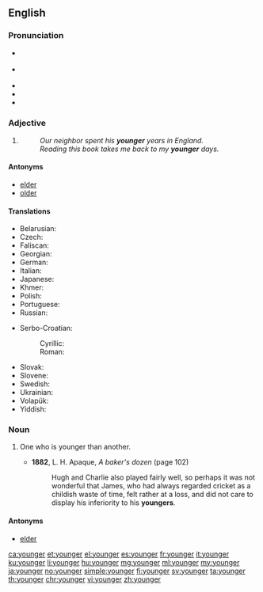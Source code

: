 ==English==

===Pronunciation===
* {{a|GA}} {{IPA|/ˈjʌŋɡɚ/|lang=en}}
* {{a|RP}} {{IPA|/ˈjʌŋɡə/|lang=en}}
* {{audio|en-us-younger.ogg|Audio (US)|lang=en}}
* {{rhymes|ʌŋɡə(ɹ)|lang=en}}
* {{hyphenation|young|er|lang=en}}

===Adjective===
{{head|en|adjective comparative form}}

# {{en-comparative of|young}}
#: ''Our neighbor spent his '''younger''' years in England.''
#: ''Reading this book takes me back to my '''younger''' days.''

====Antonyms====
* [[elder]]
* [[older]]

====Translations====
{{trans-top|in an earlier period of life}}
* Belarusian: {{t|be|мало́дшы}}
* Czech: {{t+|cs|mladší}}
* Faliscan: {{t|xfa|mino|sc=Ital}}
* Georgian: {{t|ka|უმცროსი|sc=Geor}}
* German: {{t+|de|jünger}}
* Italian: {{t+|it|minore}}
* Japanese: {{t|ja|[[年下]]の|tr=とししたの, toshishita no}}
* Khmer: {{t|km|ក្មេងជាង|tr=kmeeng jieng|sc=Khmr}}
* Polish: {{t|pl|młodszy}}
* Portuguese: {{t|pt|[[mais]] [[jovem]]}}
* Russian: {{t+|ru|мла́дший}}
{{trans-mid}}
* Serbo-Croatian:
*: Cyrillic: {{t|sh|млађи}}
*: Roman: {{t+|sh|mlađi}}
* Slovak: {{t|sk|mladší}}
* Slovene: {{t+|sl|mlajši}}
* Swedish: {{t+|sv|yngre}}
* Ukrainian: {{t|uk|моло́дший}}
* Volapük: {{t|vo|yunikum}}
* Yiddish: {{t|yi|ייִנגער|sc=Hebr}}
{{trans-bottom}}

===Noun===
{{en-noun}}

# {{context|rare|lang=en}} One who is younger than another.
#* '''1882''', L. H. Apaque, ''A baker's dozen'' (page 102)
#*: Hugh and Charlie also played fairly well, so perhaps it was not wonderful that James, who had always regarded cricket as a childish waste of time, felt rather at a loss, and did not care to display his inferiority to his '''youngers'''.

====Antonyms====
* [[elder]]

[[ca:younger]]
[[et:younger]]
[[el:younger]]
[[es:younger]]
[[fr:younger]]
[[it:younger]]
[[ku:younger]]
[[li:younger]]
[[hu:younger]]
[[mg:younger]]
[[ml:younger]]
[[my:younger]]
[[ja:younger]]
[[no:younger]]
[[simple:younger]]
[[fi:younger]]
[[sv:younger]]
[[ta:younger]]
[[th:younger]]
[[chr:younger]]
[[vi:younger]]
[[zh:younger]]